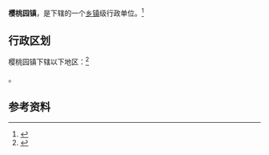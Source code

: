 {{中国乡级行政区|37/15/22/112/000}}

'''樱桃园镇'''，是{{PRC admin/fullname|37/15/22/112/000|3}}下辖的一个[[乡镇|乡镇]]级行政单位。<ref>{{PRC admin/ref sgc|{{PRC admin/parent|37/15/22/112/000}}}}</ref>

== 行政区划 ==

樱桃园镇下辖以下地区：<ref>{{PRC admin/ref sgc|37/15/22/112/000}}</ref>

{{PRC admin/children|37/15/22/112/000}}。

== 参考资料 ==

{{reflist}}

{{行政区划小作品}}
{{PRC admin/navcat|37/15/22/112/000}}